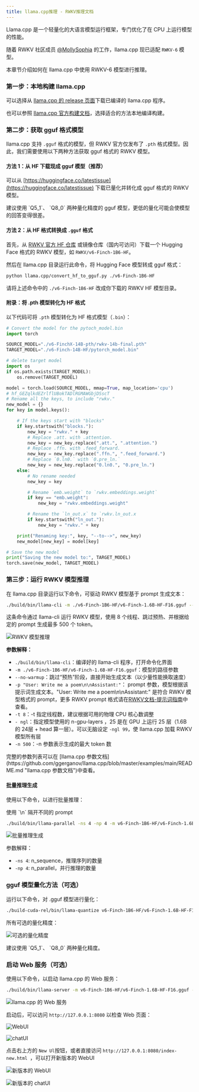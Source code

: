 ```yaml
---
title: llama.cpp推理 - RWKV推理文档
---
```



<Callout type="info" emoji="ℹ️">
Llama.cpp 是一个轻量化的大语言模型运行框架，专门优化了在 CPU 上运行模型的性能。
</Callout>

随着 RWKV 社区成员 [@MollySophia](https://github.com/MollySophia "@MollySophia") 的工作，llama.cpp 现已适配 `RWKV-6` 模型。

本章节介绍如何在 llama.cpp 中使用 RWKV-6 模型进行推理。

### 第一步：本地构建 llama.cpp 

可以选择从 [llama.cpp 的 release 页面](https://github.com/ggerganov/llama.cpp/releases "llama.cpp 的 release 页面")下载已编译的 llama.cpp 程序。

也可以参照 [llama.cpp 官方构建文档](https://github.com/ggerganov/llama.cpp/blob/master/docs/build.md "llama.cpp 官方构建文档")，选择适合的方法本地编译构建。

### 第二步：获取 gguf 格式模型

llama.cpp 支持 `.gguf` 格式的模型，但 RWKV 官方仅发布了 `.pth` 格式模型。因此，我们需要使用以下两种方法获取 gguf 格式的 RWKV 模型。

#### 方法 1：从 HF 下载现成 gguf 模型（推荐）
 
可以从 [https://huggingface.co/latestissue](https://huggingface.co/latestissue) 下载已量化并转化成 gguf 格式的 RWKV 模型。

<Callout type="warning" emoji="⚠️">
建议使用 `Q5_1`、 `Q8_0` 两种量化精度的 gguf 模型，更低的量化可能会使模型的回答变得很差。
</Callout>

#### 方法 2：从 HF 格式转换成 `.gguf`  格式

首先，从 [RWKV 官方 HF 仓库](https://huggingface.co/RWKV) 或镜像仓库（国内可访问）下载一个 Hugging Face 格式的 RWKV 模型，如 `RWKV/v6-Finch-1B6-HF`。

然后在 llama.cpp 目录运行此命令，将 Hugging Face 模型转成 gguf 格式： 

``` bash copy
python llama.cpp/convert_hf_to_gguf.py ./v6-Finch-1B6-HF
```

请将上述命令中的 `./v6-Finch-1B6-HF` 改成你下载的 RWKV HF 模型目录。

#### 附录：将 .pth 模型转化为 HF 格式

以下代码可将 `.pth` 模型转化为 HF 格式模型（`.bin`）：

``` python copy
# Convert the model for the pytoch_model.bin
import torch

SOURCE_MODEL="./v6-FinchX-14B-pth/rwkv-14b-final.pth"
TARGET_MODEL="./v6-Finch-14B-HF/pytorch_model.bin"

# delete target model
import os
if os.path.exists(TARGET_MODEL):
    os.remove(TARGET_MODEL)

model = torch.load(SOURCE_MODEL, mmap=True, map_location='cpu')
# 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
# Rename all the keys, to include "rwkv."
new_model = {}
for key in model.keys():

    # If the keys start with "blocks"
    if key.startswith("blocks."):
        new_key = "rwkv." + key
        # Replace .att. with .attention.
        new_key = new_key.replace(".att.", ".attention.")
        # Replace .ffn. with .feed_forward.
        new_key = new_key.replace(".ffn.", ".feed_forward.")
        # Replace `0.ln0.` with `0.pre_ln.`
        new_key = new_key.replace("0.ln0.", "0.pre_ln.")
    else:
        # No rename needed
        new_key = key

        # Rename `emb.weight` to `rwkv.embeddings.weight`
        if key == "emb.weight":
            new_key = "rwkv.embeddings.weight"

        # Rename the `ln_out.x` to `rwkv.ln_out.x
        if key.startswith("ln_out."):
            new_key = "rwkv." + key

    print("Renaming key:", key, "--to-->", new_key)
    new_model[new_key] = model[key]

# Save the new model
print("Saving the new model to:", TARGET_MODEL)
torch.save(new_model, TARGET_MODEL)
```

### 第三步：运行 RWKV 模型推理

在 llama.cpp 目录运行以下命令，可驱动 RWKV 模型基于 prompt 生成文本：

``` bash copy
./build/bin/llama-cli -m ./v6-Finch-1B6-HF/v6-Finch-1.6B-HF-F16.gguf --no-warmup -p "User: Write me a poem\n\nAssistant:" -t 8 -ngl 25 -n 500
```

这条命令通过 llama-cli 运行 RWKV 模型，使用 8 个线程、跳过预热、并根据给定的 prompt 生成最多 500 个 token。

![RWKV 模型推理](https://api.rwkv.cn/storage/v1/object/public/cnImg/images/llama.cpp-RWKV-inference-single-prompt.jpg)

**参数解释：**

- `./build/bin/llama-cli`：编译好的 llama-cli 程序，打开命令化界面
- `-m ./v6-Finch-1B6-HF/v6-Finch-1.6B-HF-F16.gguf`：模型的路径参数
- `--no-warmup`：跳过“预热”阶段，直接开始生成文本（以少量性能换取速度）
- `-p "User: Write me a poem\n\nAssistant:"`： prompt 参数，模型根据该提示词生成文本。"User: Write me a poem\n\nAssistant:" 是符合 RWKV 模型格式的 prompt，更多 RWKV prompt 格式请在[RWKV文档-提示词指南](https://rwkv.cn/RWKV-Prompts/Chat-Prompts "RWKV文档-提示词指南")中查看。
- `-t 8`：-t 指定线程数，建议根据可用的物理 CPU 核心数调整
- `- ngl`：指定模型使用的 n-gpu-layers ，25 是在 GPU 上运行 25 层（1.6B 的 24层 + head 算一层）。可以无脑设定 `-ngl 99`，使 llama.cpp 加载 RWKV 模型所有层
- `-n 500`：-n 参数表示生成的最大 token 数

<Callout type="info" emoji="ℹ️">
完整的参数列表可以在 [llama.cpp 参数文档](https://github.com/ggerganov/llama.cpp/blob/master/examples/main/README.md "llama.cpp 参数文档")中查看。
</Callout>


#### 批量推理生成

使用以下命令，以进行批量推理：

<Callout type="info" emoji="ℹ️">
使用 `\n` 隔开不同的 prompt 
</Callout>

``` bash copy
./build/bin/llama-parallel -ns 4 -np 4 -m v6-Finch-1B6-HF/v6-Finch-1.6B-HF-F16.gguf --no-warmup -ngl 25 -n 500 -p "Who are you?\nWhat do we have for dinner?\nWhat's the meaning of life\nHello\nWhat is the end of the universe?"
```

![批量推理生成](https://api.rwkv.cn/storage/v1/object/public/cnImg/images/llama.cpp-RWKV-inference-parallel.jpg)

参数解释：

- `-ns 4`: n_sequence，推理序列的数量
- `-np 4`: n_parallel，并行推理的数量

### gguf 模型量化方法（可选）

运行以下命令，对 .gguf 模型进行量化：

``` bash copy
./build-cuda-rel/bin/llama-quantize v6-Finch-1B6-HF/v6-Finch-1.6B-HF-F16.gguf（量化前的 gguf 模型路径） ./v6-Finch-1B6-HF/v6-Finch-1.6B-HF-Q5_1.gguf（量化后的 gguf 模型路径） Q5_1（量化精度）
```

所有可选的量化精度：

![可选的量化精度](https://api.rwkv.cn/storage/v1/object/public/cnImg/images/llama.cpp-quantization-type.jpg)

<Callout type="info" emoji="ℹ️">
建议使用 `Q5_1`、 `Q8_0` 两种量化精度。
</Callout>

### 启动 Web 服务（可选）

使用以下命令，以启动 llama.cpp 的 Web 服务：

``` bash copy
./build/bin/llama-server -m v6-Finch-1B6-HF/v6-Finch-1.6B-HF-F16.gguf --no-warmup -ngl 25
```
![llama.cpp 的 Web 服务](https://api.rwkv.cn/storage/v1/object/public/cnImg/images/llama.cpp-start-webui.jpg)

启动后，可以访问 `http://127.0.0.1:8080` 以检查 Web 页面：

![WebUI](https://api.rwkv.cn/storage/v1/object/public/cnImg/images/llama.cpp-webui-old-version.jpg)

![chatUI](https://api.rwkv.cn/storage/v1/object/public/cnImg/images/llama.cpp-chatui-old-version.jpg)


点击右上方的 `New Ul`按钮，或者直接访问 `http://127.0.0.1:8080/index-new.html `，可以打开新版本的 WebUI

![新版本的 WebUI](https://api.rwkv.cn/storage/v1/object/public/cnImg/images/llama.cpp-webui-new-version.jpg)

![新版本的 chatUI](https://api.rwkv.cn/storage/v1/object/public/cnImg/images/llama.cpp-chatui-new-version.jpg)
